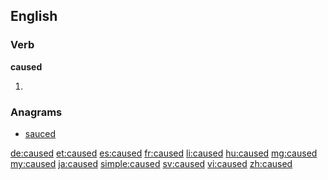 ==English==

===Verb===
'''caused'''

# {{past of|cause}}

===Anagrams===
* [[sauced#English|sauced]]

[[de:caused]]
[[et:caused]]
[[es:caused]]
[[fr:caused]]
[[li:caused]]
[[hu:caused]]
[[mg:caused]]
[[my:caused]]
[[ja:caused]]
[[simple:caused]]
[[sv:caused]]
[[vi:caused]]
[[zh:caused]]